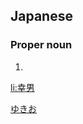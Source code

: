 ==Japanese==
{{ja-kanjitab|幸|男}}

===Proper noun===
{{ja-pos|proper|ゆきお}}

# {{given name|male|lang=ja}}

[[Category:Japanese male given names|ゆきお]]

[[li:幸男]]